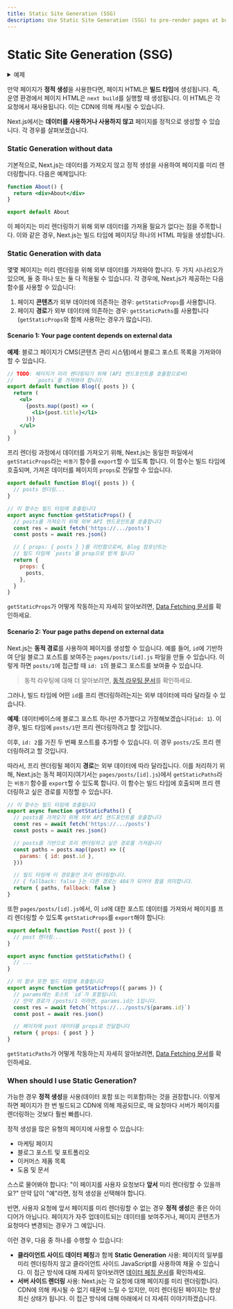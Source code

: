 ```yaml
---
title: Static Site Generation (SSG)
description: Use Static Site Generation (SSG) to pre-render pages at build time.
---
```


# Static Site Generation (SSG)

<details>
  <summary>예제</summary>

- [WordPress 예제](https://github.com/vercel/next.js/tree/canary/examples/cms-wordpress)([데모](https://next-blog-wordpress.vercel.app))
- [마크다운 파일을 활용한 블로그 시작하기](https://github.com/vercel/next.js/tree/canary/examples/blog-starter) ([데모](https://next-blog-starter.vercel.app/))
- [DatoCMS 예제](https://github.com/vercel/next.js/tree/canary/examples/cms-datocms) ([데모](https://next-blog-datocms.vercel.app/))
- [TakeShape 예제](https://github.com/vercel/next.js/tree/canary/examples/cms-takeshape) ([데모](https://next-blog-takeshape.vercel.app/))
- [Sanity 예제](https://github.com/vercel/next.js/tree/canary/examples/cms-sanity) ([데모](https://next-blog-sanity.vercel.app/))
- [Prismic 예제](https://github.com/vercel/next.js/tree/canary/examples/cms-prismic) ([데모](https://next-blog-prismic.vercel.app/))
- [Contentful 예제](https://github.com/vercel/next.js/tree/canary/examples/cms-contentful) ([데모](https://next-blog-contentful.vercel.app/))
- [Strapi 예제](https://github.com/vercel/next.js/tree/canary/examples/cms-strapi) ([데모](https://next-blog-strapi.vercel.app/))
- [Prepr 예제](https://github.com/vercel/next.js/tree/canary/examples/cms-prepr) ([데모](https://next-blog-prepr.vercel.app/))
- [Agility CMS 예제](https://github.com/vercel/next.js/tree/canary/examples/cms-agilitycms) ([데모](https://next-blog-agilitycms.vercel.app/))
- [Cosmic 예제](https://github.com/vercel/next.js/tree/canary/examples/cms-cosmic) ([데모](https://next-blog-cosmic.vercel.app/))
- [ButterCMS 예제](https://github.com/vercel/next.js/tree/canary/examples/cms-buttercms) ([데모](https://next-blog-buttercms.vercel.app/))
- [Storyblok 예제](https://github.com/vercel/next.js/tree/canary/examples/cms-storyblok) ([데모](https://next-blog-storyblok.vercel.app/))
- [GraphCMS 예제](https://github.com/vercel/next.js/tree/canary/examples/cms-graphcms) ([데모](https://next-blog-graphcms.vercel.app/))
- [Kontent 예제](https://github.com/vercel/next.js/tree/canary/examples/cms-kontent-ai) ([데모](https://next-blog-kontent.vercel.app/))
- [Builder.io 예제](https://github.com/vercel/next.js/tree/canary/examples/cms-builder-io) ([데모](https://cms-builder-io.vercel.app/))
- [TinaCMS 예제](https://github.com/vercel/next.js/tree/canary/examples/cms-tina) ([데모](https://cms-tina-example.vercel.app/))
- [Static Tweet (데모)](https://static-tweet.vercel.app/)
- [Enterspeed 예제](https://github.com/vercel/next.js/tree/canary/examples/cms-enterspeed) ([데모](https://next-blog-demo.enterspeed.com/))

</details>

만약 페이지가 **정적 생성**을 사용한다면, 페이지 HTML은 **빌드 타임**에 생성됩니다. 즉, 운영 환경에서 페이지 HTML은 `next build`를 실행할 때 생성됩니다. 이 HTML은 각 요청에서 재사용됩니다. 이는 CDN에 의해 캐시될 수 있습니다.

Next.js에서는 **데이터를 사용하거나 사용하지 않고** 페이지를 정적으로 생성할 수 있습니다. 각 경우를 살펴보겠습니다.

### Static Generation without data

기본적으로, Next.js는 데이터를 가져오지 않고 정적 생성을 사용하여 페이지를 미리 렌더링합니다. 다음은 예제입니다:

```jsx
function About() {
  return <div>About</div>
}

export default About
```

이 페이지는 미리 렌더링하기 위해 외부 데이터를 가져올 필요가 없다는 점을 주목합니다. 이와 같은 경우, Next.js는 빌드 타임에 페이지당 하나의 HTML 파일을 생성합니다.

### Static Generation with data

몇몇 페이지는 미리 렌더링을 위해 외부 데이터를 가져와야 합니다. 두 가지 시나리오가 있으며, 둘 중 하나 또는 둘 다 적용될 수 있습니다. 각 경우에, Next.js가 제공하는 다음 함수를 사용할 수 있습니다:

1. 페이지 **콘텐츠**가 외부 데이터에 의존하는 경우: `getStaticProps`를 사용합니다.
2. 페이지 **경로**가 외부 데이터에 의존하는 경우: `getStaticPaths`를 사용합니다(`getStaticProps`와 함께 사용하는 경우가 많습니다).

#### Scenario 1: Your page content depends on external data

**예제**: 블로그 페이지가 CMS(콘텐츠 관리 시스템)에서 블로그 포스트 목록을 가져와야 할 수 있습니다.

```jsx
// TODO: 페이지가 미리 렌더링되기 위해 (API 엔드포인트를 호출함으로써)
//       `posts`를 가져와야 합니다.
export default function Blog({ posts }) {
  return (
    <ul>
      {posts.map((post) => (
        <li>{post.title}</li>
      ))}
    </ul>
  )
}
```

프리 렌더링 과정에서 데이터를 가져오기 위해, Next.js는 동일한 파일에서 `getStaticProps`라는 `비동기` 함수를 `export`할 수 있도록 합니다. 이 함수는 빌드 타임에 호출되며, 가져온 데이터를 페이지의 `props`로 전달할 수 있습니다.

```jsx
export default function Blog({ posts }) {
  // posts 렌더링...
}

// 이 함수는 빌드 타임에 호출됩니다
export async function getStaticProps() {
  // posts를 가져오기 위해 외부 API 엔드포인트를 호출합니다
  const res = await fetch('https://.../posts')
  const posts = await res.json()

  // { props: { posts } }를 리턴함으로써, Blog 컴포넌트는
  // 빌드 타임에 `posts`를 prop으로 받게 됩니다
  return {
    props: {
      posts,
    },
  }
}
```

`getStaticProps`가 어떻게 작동하는지 자세히 알아보려면, [Data Fetching 문서](/docs/pages/building-your-application/data-fetching/get-static-props)를 확인하세요.

#### Scenario 2: Your page paths depend on external data

Next.js는 **동적 경로**를 사용하여 페이지를 생성할 수 있습니다. 예를 들어, `id`에 기반하여 단일 블로그 포스트를 보여주는 `pages/posts/[id].js` 파일을 만들 수 있습니다. 이렇게 하면 `posts/1`에 접근할 때 `id: 1`의 블로그 포스트를 보여줄 수 있습니다.

> 동적 라우팅에 대해 더 알아보려면, [동적 라우팅 문서](/docs/pages/building-your-application/routing/dynamic-routes)를 확인하세요.

그러나, 빌드 타임에 어떤 `id`를 프리 렌더링하려는지는 외부 데이터에 따라 달라질 수 있습니다.

**예제**: 데이터베이스에 블로그 포스트 하나만 추가했다고 가정해보겠습니다(`id: 1`). 이 경우, 빌드 타임에 `posts/1`만 프리 렌더링하려고 할 것입니다.

이후, `id: 2`를 가진 두 번째 포스트를 추가할 수 있습니다. 이 경우 `posts/2`도 프리 렌더링하려고 할 것입니다.

따라서, 프리 렌더링될 페이지 **경로**는 외부 데이터에 따라 달라집니다. 이를 처리하기 위해, Next.js는 동적 페이지(여기서는 `pages/posts/[id].js`)에서 `getStaticPaths`라는 `비동기` 함수를 `export`할 수 있도록 합니다. 이 함수는 빌드 타임에 호출되며 프리 렌더링하고 싶은 경로를 지정할 수 있습니다.

```jsx
// 이 함수는 빌드 타임에 호출됩니다
export async function getStaticPaths() {
  // posts를 가져오기 위해 외부 API 엔드포인트를 호출합니다
  const res = await fetch('https://.../posts')
  const posts = await res.json()

  // posts를 기반으로 프리 렌더링하고 싶은 경로를 가져옵니다
  const paths = posts.map((post) => ({
    params: { id: post.id },
  }))

  // 빌드 타임에 이 경로들만 프리 렌더링합니다.
  // { fallback: false }는 다른 경로는 404가 되어야 함을 의미합니다.
  return { paths, fallback: false }
}
```

또한 `pages/posts/[id].js`에서, 이 `id`에 대한 포스트 데이터를 가져와서 페이지를 프리 렌더링할 수 있도록 `getStaticProps`를 `export`해야 합니다:

```jsx
export default function Post({ post }) {
  // post 렌더링...
}

export async function getStaticPaths() {
  // ...
}

// 이 함수 또한 빌드 타임에 호출됩니다
export async function getStaticProps({ params }) {
  // params에는 포스트 `id`가 포함됩니다.
  // 만약 경로가 /posts/1 이라면, params.id는 1입니다.
  const res = await fetch(`https://.../posts/${params.id}`)
  const post = await res.json()

  // 페이지에 post 데이터를 props로 전달합니다
  return { props: { post } }
}
```

`getStaticPaths`가 어떻게 작동하는지 자세히 알아보려면, [Data Fetching 문서](/docs/pages/building-your-application/data-fetching/get-static-paths)를 확인하세요.

### When should I use Static Generation?

가능한 경우 **정적 생성**을 사용(데이터 포함 또는 미포함)하는 것을 권장합니다. 이렇게 하면 페이지가 한 번 빌드되고 CDN에 의해 제공되므로, 매 요청마다 서버가 페이지를 렌더링하는 것보다 훨씬 빠릅니다.

정적 생성을 많은 유형의 페이지에 사용할 수 있습니다:

- 마케팅 페이지
- 블로그 포스트 및 포트폴리오
- 이커머스 제품 목록
- 도움 및 문서

스스로 물어봐야 합니다: "이 페이지를 사용자 요청보다 **앞서** 미리 렌더링할 수 있을까요?" 만약 답이 "예"라면, 정적 생성을 선택해야 합니다.

반면, 사용자 요청에 앞서 페이지를 미리 렌더링할 수 없는 경우 **정적 생성**은 좋은 아이디어가 아닙니다. 페이지가 자주 업데이트되는 데이터를 보여주거나, 페이지 콘텐츠가 요청마다 변경되는 경우가 그 예입니다.

이런 경우, 다음 중 하나를 수행할 수 있습니다:

- **클라이언트 사이드 데이터 페칭**과 함께 **Static Generation** 사용: 페이지의 일부를 미리 렌더링하지 않고 클라이언트 사이드 JavaScript를 사용하여 채울 수 있습니다. 이 접근 방식에 대해 자세히 알아보려면 [데이터 페칭 문서](/docs/pages/building-your-application/data-fetching/client-side)를 확인하세요.
- **서버 사이드 렌더링** 사용: Next.js는 각 요청에 대해 페이지를 미리 렌더링합니다. CDN에 의해 캐시될 수 없기 때문에 느릴 수 있지만, 미리 렌더링된 페이지는 항상 최신 상태가 됩니다. 이 접근 방식에 대해 아래에서 더 자세히 이야기하겠습니다.
